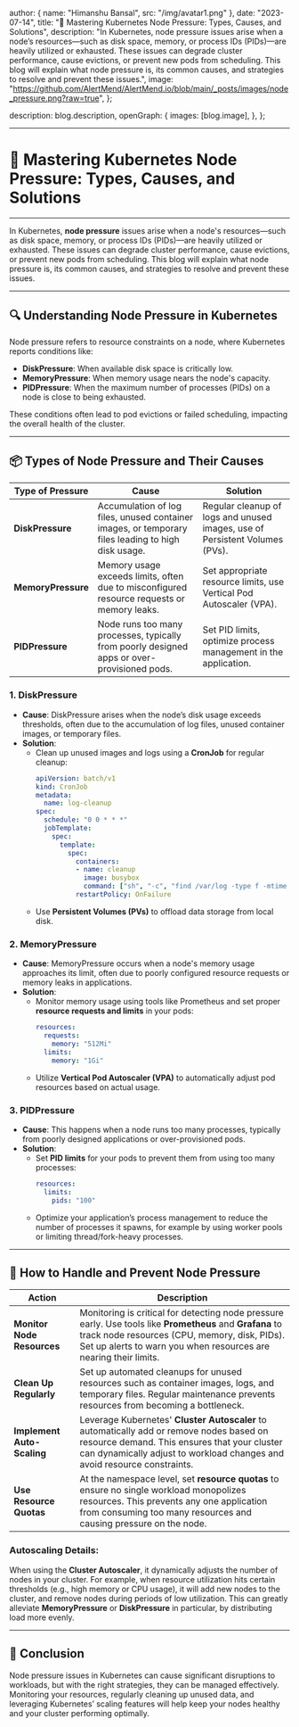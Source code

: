
  author: { name: "Himanshu Bansal", src: "/img/avatar1.png" },
  date: "2023-07-14",
  title: "🚨 Mastering Kubernetes Node Pressure: Types, Causes, and Solutions",
  description:
    "In Kubernetes, node pressure issues arise when a node’s resources—such as disk space, memory, or process IDs (PIDs)—are heavily utilized or exhausted. These issues can degrade cluster performance, cause evictions, or prevent new pods from scheduling. This blog will explain what node pressure is, its common causes, and strategies to resolve and prevent these issues.",
  image:
    "https://github.com/AlertMend/AlertMend.io/blob/main/_posts/images/node_pressure.png?raw=true",
};

  description: blog.description,
  openGraph: {
    images: [blog.image],
  },
};

---
# 🚨 **Mastering Kubernetes Node Pressure: Types, Causes, and Solutions**
---

In Kubernetes, **node pressure** issues arise when a node's resources—such as disk space, memory, or process IDs (PIDs)—are heavily utilized or exhausted. These issues can degrade cluster performance, cause evictions, or prevent new pods from scheduling. This blog will explain what node pressure is, its common causes, and strategies to resolve and prevent these issues.

---

## 🔍 **Understanding Node Pressure in Kubernetes**

Node pressure refers to resource constraints on a node, where Kubernetes reports conditions like:
- **DiskPressure**: When available disk space is critically low.
- **MemoryPressure**: When memory usage nears the node's capacity.
- **PIDPressure**: When the maximum number of processes (PIDs) on a node is close to being exhausted.

These conditions often lead to pod evictions or failed scheduling, impacting the overall health of the cluster.

---

## 📦 **Types of Node Pressure and Their Causes**

| **Type of Pressure** | **Cause** | **Solution** |
|----------------------|-----------|--------------|
| **DiskPressure**      | Accumulation of log files, unused container images, or temporary files leading to high disk usage. | Regular cleanup of logs and unused images, use of Persistent Volumes (PVs). |
| **MemoryPressure**    | Memory usage exceeds limits, often due to misconfigured resource requests or memory leaks. | Set appropriate resource limits, use Vertical Pod Autoscaler (VPA). |
| **PIDPressure**       | Node runs too many processes, typically from poorly designed apps or over-provisioned pods. | Set PID limits, optimize process management in the application. |

### 1. **DiskPressure**
- **Cause**: DiskPressure arises when the node’s disk usage exceeds thresholds, often due to the accumulation of log files, unused container images, or temporary files.
- **Solution**:
  - Clean up unused images and logs using a **CronJob** for regular cleanup:
    ```yaml
    apiVersion: batch/v1
    kind: CronJob
    metadata:
      name: log-cleanup
    spec:
      schedule: "0 0 * * *"
      jobTemplate:
        spec:
          template:
            spec:
              containers:
              - name: cleanup
                image: busybox
                command: ["sh", "-c", "find /var/log -type f -mtime +7 -delete"]
              restartPolicy: OnFailure
    ```
  - Use **Persistent Volumes (PVs)** to offload data storage from local disk.

### 2. **MemoryPressure**
- **Cause**: MemoryPressure occurs when a node's memory usage approaches its limit, often due to poorly configured resource requests or memory leaks in applications.
- **Solution**:
  - Monitor memory usage using tools like Prometheus and set proper **resource requests and limits** in your pods:
    ```yaml
    resources:
      requests:
        memory: "512Mi"
      limits:
        memory: "1Gi"
    ```
  - Utilize **Vertical Pod Autoscaler (VPA)** to automatically adjust pod resources based on actual usage.

### 3. **PIDPressure**
- **Cause**: This happens when a node runs too many processes, typically from poorly designed applications or over-provisioned pods.
- **Solution**:
  - Set **PID limits** for your pods to prevent them from using too many processes:
    ```yaml
    resources:
      limits:
        pids: "100"
    ```
  - Optimize your application’s process management to reduce the number of processes it spawns, for example by using worker pools or limiting thread/fork-heavy processes.

---

## 🚨 **How to Handle and Prevent Node Pressure**

| **Action** | **Description** |
|------------|-----------------|
| **Monitor Node Resources** | Monitoring is critical for detecting node pressure early. Use tools like **Prometheus** and **Grafana** to track node resources (CPU, memory, disk, PIDs). Set up alerts to warn you when resources are nearing their limits. |
| **Clean Up Regularly** | Set up automated cleanups for unused resources such as container images, logs, and temporary files. Regular maintenance prevents resources from becoming a bottleneck. |
| **Implement Auto-Scaling** | Leverage Kubernetes' **Cluster Autoscaler** to automatically add or remove nodes based on resource demand. This ensures that your cluster can dynamically adjust to workload changes and avoid resource constraints. |
| **Use Resource Quotas** | At the namespace level, set **resource quotas** to ensure no single workload monopolizes resources. This prevents any one application from consuming too many resources and causing pressure on the node. |

### Autoscaling Details:
When using the **Cluster Autoscaler**, it dynamically adjusts the number of nodes in your cluster. For example, when resource utilization hits certain thresholds (e.g., high memory or CPU usage), it will add new nodes to the cluster, and remove nodes during periods of low utilization. This can greatly alleviate **MemoryPressure** or **DiskPressure** in particular, by distributing load more evenly.

---

## 🚀 **Conclusion**

Node pressure issues in Kubernetes can cause significant disruptions to workloads, but with the right strategies, they can be managed effectively. Monitoring your resources, regularly cleaning up unused data, and leveraging Kubernetes’ scaling features will help keep your nodes healthy and your cluster performing optimally.